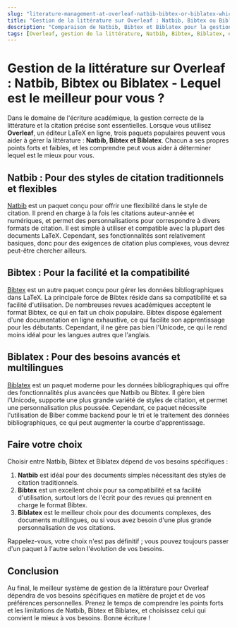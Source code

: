 ```yaml
---
slug: "literature-management-at-overleaf-natbib-bibtex-or-biblatex-which-is-the-best-for-you"
title: "Gestion de la littérature sur Overleaf : Natbib, Bibtex ou Biblatex - Lequel est le meilleur pour vous ?"
description: "Comparaison de Natbib, Bibtex et Biblatex pour la gestion de la littérature sur Overleaf, afin de déterminer la meilleure option pour vos besoins d'écriture."
tags: [Overleaf, gestion de la littérature, Natbib, Bibtex, Biblatex, écriture académique, gestion des citations]
---
```


# Gestion de la littérature sur Overleaf : Natbib, Bibtex ou Biblatex - Lequel est le meilleur pour vous ?

Dans le domaine de l'écriture académique, la gestion correcte de la littérature et la citation précise sont essentielles. Lorsque vous utilisez **Overleaf**, un éditeur LaTeX en ligne, trois paquets populaires peuvent vous aider à gérer la littérature : **Natbib, Bibtex et Biblatex**. Chacun a ses propres points forts et faibles, et les comprendre peut vous aider à déterminer lequel est le mieux pour vous.

## Natbib : Pour des styles de citation traditionnels et flexibles

[Natbib](https://ctan.org/pkg/natbib) est un paquet conçu pour offrir une flexibilité dans le style de citation. Il prend en charge à la fois les citations auteur-année et numériques, et permet des personnalisations pour correspondre à divers formats de citation. Il est simple à utiliser et compatible avec la plupart des documents LaTeX. Cependant, ses fonctionnalités sont relativement basiques, donc pour des exigences de citation plus complexes, vous devrez peut-être chercher ailleurs.

## Bibtex : Pour la facilité et la compatibilité

[Bibtex](https://ctan.org/pkg/bibtex) est un autre paquet conçu pour gérer les données bibliographiques dans LaTeX. La principale force de Bibtex réside dans sa compatibilité et sa facilité d'utilisation. De nombreuses revues académiques acceptent le format Bibtex, ce qui en fait un choix populaire. Bibtex dispose également d'une documentation en ligne exhaustive, ce qui facilite son apprentissage pour les débutants. Cependant, il ne gère pas bien l'Unicode, ce qui le rend moins idéal pour les langues autres que l'anglais.

## Biblatex : Pour des besoins avancés et multilingues

[Biblatex](https://ctan.org/pkg/biblatex) est un paquet moderne pour les données bibliographiques qui offre des fonctionnalités plus avancées que Natbib ou Bibtex. Il gère bien l'Unicode, supporte une plus grande variété de styles de citation, et permet une personnalisation plus poussée. Cependant, ce paquet nécessite l'utilisation de Biber comme backend pour le tri et le traitement des données bibliographiques, ce qui peut augmenter la courbe d'apprentissage.

## Faire votre choix

Choisir entre Natbib, Bibtex et Biblatex dépend de vos besoins spécifiques :

1. **Natbib** est idéal pour des documents simples nécessitant des styles de citation traditionnels.
2. **Bibtex** est un excellent choix pour sa compatibilité et sa facilité d'utilisation, surtout lors de l'écrit pour des revues qui prennent en charge le format Bibtex.
3. **Biblatex** est le meilleur choix pour des documents complexes, des documents multilingues, ou si vous avez besoin d'une plus grande personnalisation de vos citations.

Rappelez-vous, votre choix n'est pas définitif ; vous pouvez toujours passer d'un paquet à l'autre selon l'évolution de vos besoins.

## Conclusion

Au final, le meilleur système de gestion de la littérature pour Overleaf dépendra de vos besoins spécifiques en matière de projet et de vos préférences personnelles. Prenez le temps de comprendre les points forts et les limitations de Natbib, Bibtex et Biblatex, et choisissez celui qui convient le mieux à vos besoins. Bonne écriture !

